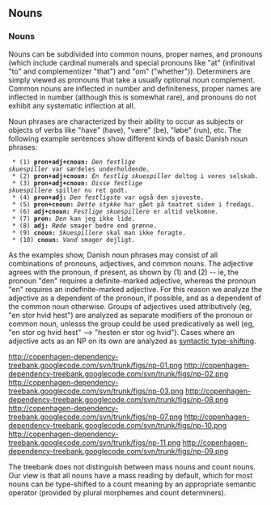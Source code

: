 ==  Nouns ==

=== Nouns ===

Nouns can be subdivided into common nouns, proper names, and pronouns (which include cardinal numerals and special pronouns like "at" (infinitival "to" and complementizer "that") and "om" ("whether")). Determiners are simply viewed as pronouns that take a usually optional noun complement. Common nouns are inflected in number and definiteness, proper names are inflected in number (although this is somewhat rare), and pronouns do not exhibit any systematic inflection at all.

Noun phrases are characterized by their ability to occur as subjects or objects of verbs like "have" (have), "være" (be), "løbe" (run), etc. The following example sentences show different kinds of basic Danish noun phrases:

  * (1) '''pron+adj+cnoun:''' ''Den festlige skuespiller'' var særdeles underholdende.
  * (2) '''pron+adj+cnoun:''' ''En festlig skuespiller'' deltog i vores selskab.
  * (3) '''pron+adj+cnoun:''' ''Disse festlige skuespillere'' spiller nu ret godt.
  * (4) '''pron+adj:''' ''Den festligste'' var også den sjoveste.
  * (5) '''pron+cnoun:''' ''Dette stykke'' har gået på teatret siden i fredags.
  * (6) '''adj+cnoun:''' ''Festlige skuespillere'' er altid velkomne.
  * (7) '''pron:''' ''Den'' kan jeg ikke lide.
  * (8) '''adj:''' ''Røde'' smager bedre end grønne.
  * (9) '''cnoun:''' ''Skuespillere'' skal man ikke foragte.
  * (10) '''cnoun:''' ''Vand'' smager dejligt.

As the examples show, Danish noun phrases may consist of all combinations of pronouns, adjectives, and common nouns. The adjective agrees with the pronoun, if present, as shown by (1) and (2) -- ie, the pronoun "den" requires a definite-marked adjective, whereas the pronoun "en" requires an indefinite-marked adjective. For this reason we analyze the adjective as a dependent of the pronoun, if possible, and as a dependent of the common noun otherwise. Groups of adjectives used attributively (eg, "en stor hvid hest") are analyzed as separate modifiers of the pronoun or common noun, unlesss the group could be used predicatively as well (eg, "en stor og hvid hest" --&gt; "hesten er stor og hvid"). Cases where an adjective acts as an NP on its own are analyzed as [http://copenhagen-dependency-treebank.googlecode.com/svn/trunk/adjsT.html#Type-shifting syntactic type-shifting].

http://copenhagen-dependency-treebank.googlecode.com/svn/trunk/figs/np-01.png http://copenhagen-dependency-treebank.googlecode.com/svn/trunk/figs/np-02.png http://copenhagen-dependency-treebank.googlecode.com/svn/trunk/figs/np-03.png http://copenhagen-dependency-treebank.googlecode.com/svn/trunk/figs/np-08.png http://copenhagen-dependency-treebank.googlecode.com/svn/trunk/figs/np-07.png http://copenhagen-dependency-treebank.googlecode.com/svn/trunk/figs/np-10.png http://copenhagen-dependency-treebank.googlecode.com/svn/trunk/figs/np-11.png http://copenhagen-dependency-treebank.googlecode.com/svn/trunk/figs/np-09.png

The treebank does not distinguish between mass nouns and count nouns. Our view is that all nouns have a mass reading by default, which for most nouns can be type-shifted to a count meaning by an appropriate semantic operator (provided by plural morphemes and count determiners).
